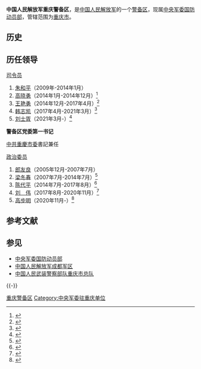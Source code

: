 {{Infobox Military Unit
|unit_name = 中国人民解放军重庆警备区
|image = [[File:People's_Liberation_Army_Flag_of_the_People's_Republic_of_China.svg|120px]]
|caption = [[中国人民解放军军旗|中国人民解放军军旗]]
|dates = 
|country = {{PRC}}
|command_structure = [[中央军委国防动员部|中央军委国防动员部]]
|branch =
|type = 警备区
|role =
|allegiance = {{CPC}}
|size =
|current_commander= [[刘士胥|刘士胥]] <small>[[少将|少将]]</small>
|garrison=
|ceremonial_chief= [[高步明|高步明]] <small>少将</small>
|ceremonial_chief_label= [[政治委员|政治委员]]
|nickname=
|motto=
|colors=
|march = [[中国人民解放军进行曲|中国人民解放军进行曲]]
|mascot=
|battles=
|notable_commanders=
|anniversaries = [[八一建军节|八一建军节]]
}}

'''中国人民解放军重庆警备区'''，是[[中国人民解放军|中国人民解放军]]的一个[[警备区|警备区]]，现属[[中央军委国防动员部|中央军委国防动员部]]，管辖范围为[[重庆市|重庆市]]。

== 历史 ==

== 历任领导 ==

{{col-begin}}
{{col-2}}
; [[司令员|司令员]]
# [[朱和平_(江西)|朱和平]]（2009年-2014年1月）
# [[高晓勇|高晓勇]]（2014年1月-2014年12月）<ref>{{cite news|title=成都军区将领大换血|url=http://china.caixin.com/2015-01-04/100770734.html|accessdate=2016-08-13|website=财新网|archivedate=2016-03-04|archiveurl=https://web.archive.org/web/20160304040842/http://china.caixin.com/2015-01-04/100770734.html|dead-url=no}}</ref>
# [[王艳勇|王艳勇]]（2014年12月-2017年4月）<ref>{{cite news|title=一年两换 王艳勇任重庆警备区司令员|url=http://china.caixin.com/2015-01-28/100779362.html|accessdate=2016-08-13|website=财新网|archivedate=2020-01-28|archiveurl=https://web.archive.org/web/20200128125619/http://china.caixin.com/2015-01-28/100779362.html|dead-url=no}}</ref>
# [[韩志凯|韩志凯]]（2017年4月-2021年3月）<ref>{{cite news|title=上海警备区原参谋长韩志凯少将升任重庆警备区司令员|url=http://www.thepaper.cn/newsDetail_forward_1661430|accessdate=2017-04-13|website=澎湃新闻|archivedate=2019-05-12|archiveurl=https://web.archive.org/web/20190512160823/http://www.thepaper.cn/newsDetail_forward_1661430|dead-url=no}}</ref>
# [[刘士胥|刘士胥]]（2021年3月-）<ref>{{Cite web|title=重庆警备区开展党史学习教育|url=http://www.cq.xinhuanet.com/2021-04/01/c_1127281563.htm|accessdate=2021-04-01|date=2021-04-01|publisher=新华网}}</ref>

'''警备区党委第一书记'''

[[中国共产党重慶市委员会|中共重慶市委]]書記兼任

{{col-2}}
; [[政治委员|政治委员]]
# [[郎友良|郎友良]]（2005年12月-2007年7月）
# [[梁冬春|梁冬春]]（2007年7月-2014年7月）<ref>{{cite news|title=梁冬春任成都军区政治部副主任，陈代平任重庆警备区政委|url=http://www.thepaper.cn/newsDetail_forward_1255009|accessdate=2016-08-13|website=澎湃新闻|archivedate=2019-05-13|archiveurl=https://web.archive.org/web/20190513091941/http://www.thepaper.cn/newsDetail_forward_1255009|dead-url=no}}</ref>
# [[陈代平|陈代平]]（2014年7月-2017年8月）<ref>{{cite news|title=重庆警备区政委陈代平任市委常委|url=http://china.caixin.com/2015-06-04/100816121.html|accessdate=2016-08-13|website=财新网|archivedate=2019-05-12|archiveurl=https://web.archive.org/web/20190512024200/http://china.caixin.com/2015-06-04/100816121.html|dead-url=no}}</ref>
# [[刘伟_(1960年)|刘　伟]]（2017年8月-2020年11月）<ref>{{cite news|title=川赣皖冀鄂渝等省军区主官集中调整，刘伟升任重庆警备区政委|url=http://www.thepaper.cn/newsDetail_forward_1775005|accessdate=2021-03-04|website=澎湃新闻|archive-date=2018-01-06|archive-url=https://web.archive.org/web/20180106053337/http://www.thepaper.cn/newsDetail_forward_1775005}}</ref>
# [[高步明|高步明]]（2020年11月-）<ref>{{cite news|title=重庆市双拥模范城（县）命名暨双拥模范单位和模范个人表彰大会召开 陈敏尔会见双拥模范代表|url=http://cpc.people.com.cn/n1/2020/1107/c64094-31922575.html|accessdate=2021-03-04|website=人民网}}</ref>

{{col-end}}

== 参考文献 ==
{{Reflist}}

== 参见 ==
{{Portal box|中华人民共和国|重庆|军事}}
* [[中央军委国防动员部|中央军委国防动员部]]
* [[中国人民解放军成都军区|中国人民解放军成都军区]]
* [[中国人民武装警察部队重庆市总队|中国人民武装警察部队重庆市总队]]

{{-}}
{{中央军委|属}}
{{PLA Military Region}}

[[Category:重庆警备区|]]
[[Category:中央军委驻重庆单位|Category:中央军委驻重庆单位]]